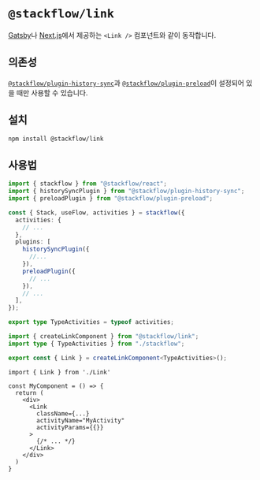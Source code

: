 # `@stackflow/link`

[Gatsby](https://www.gatsbyjs.com/docs/reference/built-in-components/gatsby-link/)나 [Next.js](https://nextjs.org/docs/app/api-reference/components/link)에서 제공하는 `<Link />` 컴포넌트와 같이 동작합니다.

## 의존성

[`@stackflow/plugin-history-sync`](/api-references/plugins/plugin-history-sync)과 [`@stackflow/plugin-preload`](/api-references/plugins/plugin-preload)이 설정되어 있을 때만 사용할 수 있습니다.

## 설치

```bash npm2yarn copy
npm install @stackflow/link
```

## 사용법

```typescript showLineNumbers filename="stackflow.ts" copy
import { stackflow } from "@stackflow/react";
import { historySyncPlugin } from "@stackflow/plugin-history-sync";
import { preloadPlugin } from "@stackflow/plugin-preload";

const { Stack, useFlow, activities } = stackflow({
  activities: {
    // ...
  },
  plugins: [
    historySyncPlugin({
      //...
    }),
    preloadPlugin({
      // ...
    }),
    // ...
  ],
});

export type TypeActivities = typeof activities;
```

```typescript showLineNumbers filename="Link.tsx" copy
import { createLinkComponent } from "@stackflow/link";
import type { TypeActivities } from "./stackflow";

export const { Link } = createLinkComponent<TypeActivities>();
```

```tsx showLineNumbers filename="MyComponent.tsx" copy
import { Link } from './Link'

const MyComponent = () => {
  return (
    <div>
      <Link
        className={...}
        activityName="MyActivity"
        activityParams={{}}
      >
        {/* ... */}
      </Link>
    </div>
  )
}
```
